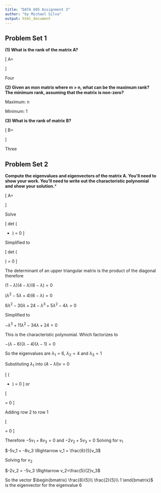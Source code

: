 ```yaml
---
title: "DATA 605 Assignment 3"
author: "by Michael Silva"
output: html_document
---
```


## Problem Set 1

**(1) What is the rank of the matrix A?**

\[ A=\begin{bmatrix}
  1 & 2 & 3 & 4 \\
  -1 & 0 &1 & 3 \\
  0 & 1 & -2 & 1 \\
  5 & 4 & -2 & -3
  \end{bmatrix}
\]

Four

**(2) Given an mxn matrix where m > n, what can be the maximum rank? The minimum rank, assuming that the matrix is non-zero?**

Maximum: n

Minimum: 1

**(3) What is the rank of matrix B?**

\[ B=\begin{bmatrix}
  1 & 2 & 1 \\
  3 & 6 & 3 \\
  2 & 4 & 2 
  \end{bmatrix}
\]

Three

## Problem Set 2

**Compute the eigenvalues and eigenvectors of the matrix A.  You'll need to show your work.  You'll need to write out the characteristic polynomial and show your solution.***

\[ A=\begin{bmatrix}
  1 & 2 & 3 \\
  0 & 4 & 5 \\
  0 & 0 & 6 
  \end{bmatrix}
\]

Solve

\[ det \Bigg(\begin{bmatrix}
  1 & 2 & 3 \\
  0 & 4 & 5 \\
  0 & 0 & 6 
  \end{bmatrix} - 
  \begin{bmatrix}
  \lambda & 0 & 0 \\
  0 & \lambda & 0 \\
  0 & 0 & \lambda
  \end{bmatrix} \Bigg) = 0
\]

Simplified to 

\[ det \Bigg(\begin{bmatrix}
  1 - \lambda & 2 & 3 \\
  0 & 4 - \lambda & 5 \\
  0 & 0 & 6 - \lambda 
  \end{bmatrix}  \Bigg) = 0
\]

The determinant of an upper triangular matrix is the product of the diagonal therefore

$(1 - \lambda)(4 - \lambda)(6 - \lambda) = 0$

$(\lambda^2 -5\lambda + 4)(6-\lambda) = 0$

$6\lambda^2 - 30\lambda + 24 - \lambda^3 + 5\lambda^2 -4\lambda = 0$

Simplified to 

$-\lambda^3 + 11\lambda^2 - 34\lambda + 24 = 0$

This is the characteristic polynomial.  Which factorizes to

$-(\lambda-6)(\lambda-4)(\lambda-1) = 0$

So the eigenvalues are $\lambda_1 = 6$, $\lambda_2 = 4$ and $\lambda_3 = 1$  

Substituting $\lambda_1$ into $(A-\lambda I)v = 0$

\[ \Bigg(\begin{bmatrix}
  1 & 2 & 3 \\
  0 & 4 & 5 \\
  0 & 0 & 6 
  \end{bmatrix} - 
  \begin{bmatrix}
  6 & 0 & 0 \\
  0 & 6 & 0 \\
  0 & 0 & 6
  \end{bmatrix} \Bigg)
  \begin{bmatrix}
  v_1\\
  v_2\\
  v_3
  \end{bmatrix}
  = 0
\] or

\[ \begin{bmatrix}
  -5 & 2 & 3 \\
  0 & -2 & 5 \\
  0 & 0 & 0 
  \end{bmatrix}  
  \begin{bmatrix}
  v_1\\
  v_2\\
  v_3
  \end{bmatrix}= 0
\]

Adding row 2 to row 1

\[ \begin{bmatrix}
  -5 & 0 & 8 \\
  0 & -2 & 5 \\
  0 & 0 & 0 
  \end{bmatrix}  
  \begin{bmatrix}
  v_1\\
  v_2\\
  v_3
  \end{bmatrix}= 0
\]

Therefore
$-5v_1 + 8v_3 =0$ and $-2v_2 + 5v_3=0$  Solving for $v_1$

$-5v_1 = -8v_3 \Rightarrow v_1 = \frac{8}{5}v_3$

Solving for $v_2$

$-2v_2 = -5v_3 \Rightarrow v_2=\frac{5}{2}v_3$

So the vector $\begin{bmatrix}
  \frac{8}{5}\\
  \frac{2}{5}\\
  1
  \end{bmatrix}$ is the eigenvector for the eigenvalue 6
